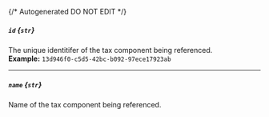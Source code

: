 {/* Autogenerated DO NOT EDIT  */}
##### `id` *{`str`}*
The unique identitifer of the tax component being referenced.
<br/>
**Example:** `13d946f0-c5d5-42bc-b092-97ece17923ab`

---
##### `name` *{`str`}*
Name of the tax component being referenced.


